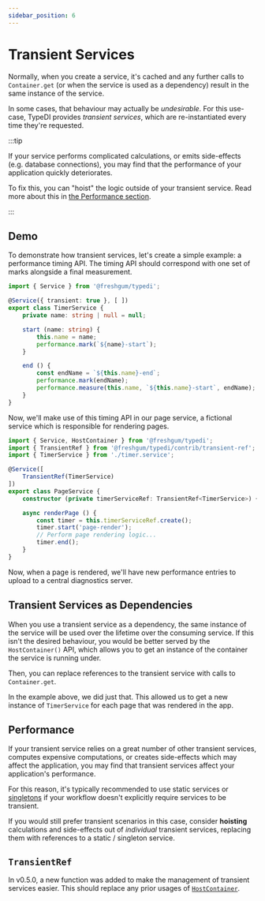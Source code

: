```yaml
---
sidebar_position: 6
---
```



# Transient Services

Normally, when you create a service, it's cached and any further calls to `Container.get`
(or when the service is used as a dependency) result in the same instance of the service.

In some cases, that behaviour may actually be *undesirable*. For this use-case, TypeDI
provides *transient services*, which are re-instantiated every time they're requested.

:::tip

If your service performs complicated calculations, or emits side-effects (e.g. database connections), 
you may find that the performance of your application quickly deteriorates.

To fix this, you can "hoist" the logic outside of your transient service.
Read more about this in [the Performance section](#performance).

:::

## Demo

To demonstrate how transient services, let's create a simple example: a performance timing API.
The timing API should correspond with one set of marks alongside a final measurement.

```ts title="src/timer.service.ts"
import { Service } from '@freshgum/typedi';

@Service({ transient: true }, [ ])
export class TimerService {
    private name: string | null = null;

    start (name: string) {
        this.name = name;
        performance.mark(`${name}-start`);
    }

    end () {
        const endName = `${this.name}-end`;
        performance.mark(endName);
        performance.measure(this.name, `${this.name}-start`, endName);
    }
}
```

Now, we'll make use of this timing API in our page service,
a fictional service which is responsible for rendering pages.

```ts title="src/page.service.ts"
import { Service, HostContainer } from '@freshgum/typedi';
import { TransientRef } from '@freshgum/typedi/contrib/transient-ref';
import { TimerService } from './timer.service';

@Service([
    TransientRef(TimerService)
])
export class PageService {
    constructor (private timerServiceRef: TransientRef<TimerService>) { }

    async renderPage () {
        const timer = this.timerServiceRef.create();
        timer.start('page-render');
        // Perform page rendering logic...
        timer.end();
    }
}
```

Now, when a page is rendered, we'll have new performance entries to upload to a central diagnostics server.

## Transient Services as Dependencies

When you use a transient service as a dependency, the same instance of the service will
be used over the lifetime over the consuming service.  If this isn't the desired behaviour,
you would be better served by the `HostContainer()` API, which allows you to get an instance
of the container the service is running under.

Then, you can replace references to the transient service with calls to `Container.get`.

In the example above, we did just that.  This allowed us to get a new instance of `TimerService`
for each page that was rendered in the app.

## Performance

If your transient service relies on a great number of other transient services, computes expensive
computations, or creates side-effects which may affect the application, you may find that transient
services affect your application's performance.

For this reason, it's typically recommended to use static services or [singletons](./singletons) if
your workflow doesn't explicitly require services to be transient.

If you would still prefer transient scenarios in this case, consider **hoisting** calculations
and side-effects out of *individual* transient services, replacing them with references to a 
static / singleton service.

## `TransientRef`

In v0.5.0, a new function was added to make the management of transient services easier.
This should replace any prior usages of [`HostContainer`](./host-container.md).

<!-- TODO: add hoisting example: Database and UserEntity service -->

